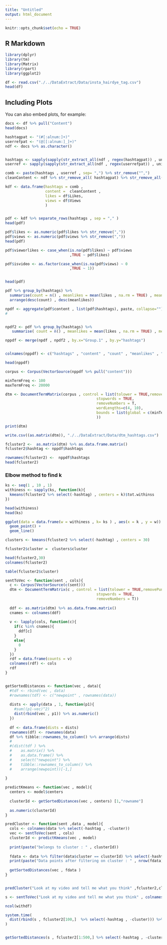 ```yaml
---
title: "Untitled"
output: html_document
---
```


```r
knitr::opts_chunk$set(echo = TRUE)
```

## R Markdown

```r
library(dplyr)
library(tm)
library(Matrix)
library(rpart)
library(ggplot2)
```

```r
df <- read.csv("./../DataExtract/Data/insta_hairdye_tag.csv")
head(df)
```

## Including Plots

You can also embed plots, for example:

```r
docs <- df %>% pull("Content")
head(docs)
```

```r

hashtagpat <- "(#[:alnum:]+)"
userrefpat <- "(@[[:alnum:]_]+)"
ndf <- docs %>% as.character()


hashtags <- sapply(sapply(str_extract_all(ndf , regex(hashtagpat)) , unique), function(l) { paste( l , collapse = "," )}) %>% as.character()
userref <- sapply(sapply(str_extract_all(ndf , regex(userrefpat)) , unique), function(l) { paste( l , collapse = "," )}) %>% as.character()

comb <- paste(hashtags , userref , sep= ",") %>% str_remove("^,")
cleanContent <- ndf %>% str_remove_all( hashtagpat) %>% str_remove_all( userrefpat )

kdf <- data.frame(hashtags = comb , 
                  content =  cleanContent ,
                  likes = df$Likes,
                  views = df$Views
                  )


pdf <- kdf %>% separate_rows(hashtags , sep = "," )
head(pdf)
```


```r
pdf$likes <- as.numeric(pdf$likes %>% str_remove(","))
pdf$views <- as.numeric(pdf$views %>% str_remove(","))
head(pdf)
```


```r

pdf$vieworlikes <- case_when(is.na(pdf$likes) ~ pdf$views
                             ,TRUE ~ pdf$likes)

pdf$isvideo <- as.factor(case_when(is.na(pdf$views) ~ 0
                             ,TRUE ~ 1))


head(pdf)
```

```r

pdf %>% group_by(hashtags) %>% 
  summarise(count = n() , meanlikes = mean(likes , na.rm = TRUE) , meanviews = mean(views , na.rm = TRUE) ) %>%
  arrange(desc(count) , desc(meanlikes))

```


```r

npdf <- aggregate(pdf$content , list(pdf$hashtags), paste, collapse="")
#


npdf2 <- pdf %>% group_by(hashtags) %>% 
   summarise( count = n() , meanlikes = mean(likes , na.rm = TRUE) , meanviews = mean(views , na.rm = TRUE) )

nppdf <- merge(npdf , npdf2 , by.x="Group.1" , by.y="hashtags")


colnames(nppdf) <- c("hashtags" , "content" , "count" , "meanlikes" , "meanviews")

head(nppdf)
```
```r

corpus <- Corpus(VectorSource(nppdf %>% pull("content")))

minTermFreq <- 100
maxTermFreq <- 20000

dtm <- DocumentTermMatrix(corpus , control = list(tolower = TRUE,removePunctuation = TRUE,
                                         stopwords = TRUE,
                                         removeNumbers = T,
                                         wordLengths=c(4, 10),
                                         bounds = list(global = c(minTermFreq, maxTermFreq))
                                         ))

print(dtm)
```


```r
write.csv((as.matrix(dtm)), "./../DataExtract/Data/dtm_hashtags.csv")
```


```r

fcluster2 <-  as.matrix(dtm) %>% as.data.frame.matrix()
fcluster2$hashtag <- nppdf$hashtags

rownames(fcluster2) <-  nppdf$hashtags
head(fcluster2)
```

### Elbow method to find k
```r
ks <- seq(1 , 10 , 1) 
withiness <- sapply(ks, function(k){
  kmeans(fcluster2 %>% select(-hashtag) , centers = k)$tot.withinss
})

head(withiness)
head(ks)
```

```r
ggplot(data = data.frame(w = withiness , k= ks ) , aes(x = k , y = w)) +
  geom_point() +
  geom_line()
```

```r
clusters <- kmeans(fcluster2 %>% select(-hashtag) , centers = 30)

fcluster2$cluster =  clusters$cluster

head(fcluster2,30)
colnames(fcluster2)
```


```r
table(fcluster2$cluster)
```

```r

sentToVec <- function(sent , cols){
  c <- Corpus(VectorSource(c(sent)))
  dtm <- DocumentTermMatrix(c , control = list(tolower = TRUE,removePunctuation = TRUE,
                                         stopwords = TRUE,
                                         removeNumbers = T))
  
  ddf <- as.matrix(dtm) %>% as.data.frame.matrix()
  cnames <- colnames(ddf)
  
  v <- lapply(cols, function(c){
    if(c %in% cnames){
      ddf[c]
    }
    else{
      0
    }
  })
  rdf = data.frame(counts = v)
  colnames(rdf) <- cols
  rdf
}


getSortedDistances <- function(vec , data){
  #tdf <- rbind(vec , data)
  #rownames(tdf) <- c("newpoint" , rownames(data))
  
  dists <- apply(data , 1, function(p1){
    #sum((p1-vec)^2)
    dist(rbind(vec , p1)) %>% as.numeric()
  })
  
  df <- data.frame(dists = dists)
  rownames(df) <- rownames(data)
  df %>% tibble::rownames_to_column() %>% arrange(dists)
  #
  #(dist(tdf ) %>% 
  #    as.matrix() %>% 
  #    as.data.frame() %>% 
  #    select("newpoint") %>% 
  #    tibble::rownames_to_column() %>% 
  #    arrange(newpoint))[-1,]
  
}

predictKmeans <- function(vec , model){
  centers <- model$centers
  
  clusterId <- getSortedDistances(vec , centers) [1,"rowname"] 
  
  as.numeric(clusterId)
}

predCluster <- function(sent ,data , model){
  cols <- colnames(data %>% select(-hashtag , -cluster))
  vec <- sentToVec(sent , cols)
  clusterId <- predictKmeans(vec , model)
  
  print(paste("belongs to cluster : " , clusterId))
  
  fdata <- data %>% filter(data$cluster == clusterId) %>% select(-hashtag , -cluster)
  print(paste("Data points after filtering on cluster : " , nrow(fdata) , "Before : ", nrow(data)))
  
  getSortedDistances(vec , fdata )
}



```


```r

predCluster("Look at my video and tell me what you think" ,fcluster2,clusters)

s <- sentToVec("Look at my video and tell me what you think" , colnames(fcluster2 %>% select(-hashtag , -cluster)))

ncol(withdf)

system.time(
  dist(rbind(s , fcluster2[100,]  %>% select(-hashtag , -cluster))) %>% as.numeric()
)


getSortedDistances(s , fcluster2[1:500,] %>% select(-hashtag , -cluster)) 
```